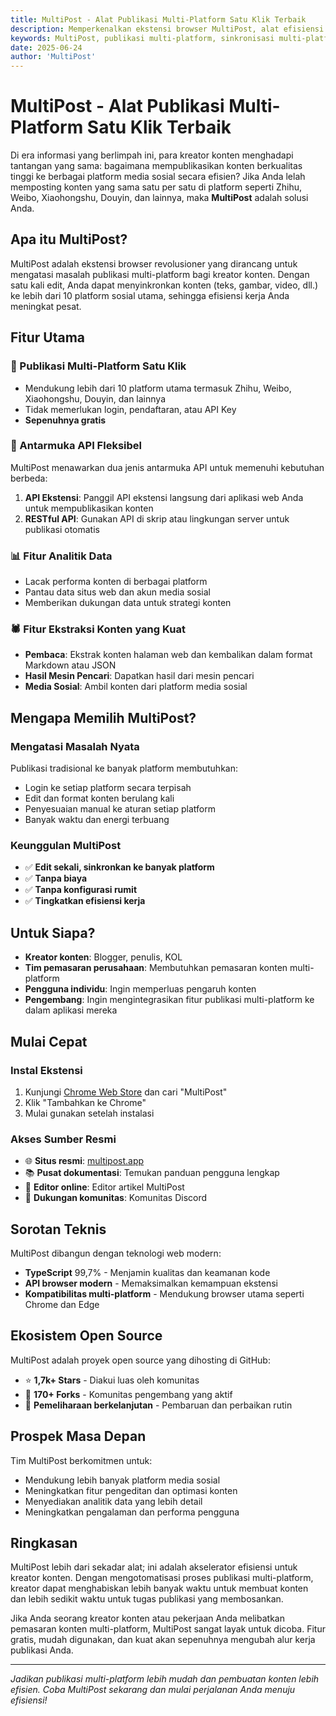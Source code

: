```yaml
---
title: MultiPost - Alat Publikasi Multi-Platform Satu Klik Terbaik
description: Memperkenalkan ekstensi browser MultiPost, alat efisiensi yang membantu kreator konten mempublikasikan ke berbagai platform hanya dengan satu klik.
keywords: MultiPost, publikasi multi-platform, sinkronisasi multi-platform, distribusi konten, manajemen media sosial, SEO, ekstensi browser, publikasi satu klik
date: 2025-06-24
author: 'MultiPost'
---
```


# MultiPost - Alat Publikasi Multi-Platform Satu Klik Terbaik

Di era informasi yang berlimpah ini, para kreator konten menghadapi tantangan yang sama: bagaimana mempublikasikan konten berkualitas tinggi ke berbagai platform media sosial secara efisien? Jika Anda lelah memposting konten yang sama satu per satu di platform seperti Zhihu, Weibo, Xiaohongshu, Douyin, dan lainnya, maka **MultiPost** adalah solusi Anda.

## Apa itu MultiPost?

MultiPost adalah ekstensi browser revolusioner yang dirancang untuk mengatasi masalah publikasi multi-platform bagi kreator konten. Dengan satu kali edit, Anda dapat menyinkronkan konten (teks, gambar, video, dll.) ke lebih dari 10 platform sosial utama, sehingga efisiensi kerja Anda meningkat pesat.

## Fitur Utama

### 🚀 Publikasi Multi-Platform Satu Klik
- Mendukung lebih dari 10 platform utama termasuk Zhihu, Weibo, Xiaohongshu, Douyin, dan lainnya
- Tidak memerlukan login, pendaftaran, atau API Key
- **Sepenuhnya gratis**

### 🔧 Antarmuka API Fleksibel
MultiPost menawarkan dua jenis antarmuka API untuk memenuhi kebutuhan berbeda:

1. **API Ekstensi**: Panggil API ekstensi langsung dari aplikasi web Anda untuk mempublikasikan konten
2. **RESTful API**: Gunakan API di skrip atau lingkungan server untuk publikasi otomatis

### 📊 Fitur Analitik Data
- Lacak performa konten di berbagai platform
- Pantau data situs web dan akun media sosial
- Memberikan dukungan data untuk strategi konten

### 🕷️ Fitur Ekstraksi Konten yang Kuat
- **Pembaca**: Ekstrak konten halaman web dan kembalikan dalam format Markdown atau JSON
- **Hasil Mesin Pencari**: Dapatkan hasil dari mesin pencari
- **Media Sosial**: Ambil konten dari platform media sosial

## Mengapa Memilih MultiPost?

### Mengatasi Masalah Nyata
Publikasi tradisional ke banyak platform membutuhkan:
- Login ke setiap platform secara terpisah
- Edit dan format konten berulang kali
- Penyesuaian manual ke aturan setiap platform
- Banyak waktu dan energi terbuang

### Keunggulan MultiPost
- ✅ **Edit sekali, sinkronkan ke banyak platform**
- ✅ **Tanpa biaya**
- ✅ **Tanpa konfigurasi rumit**
- ✅ **Tingkatkan efisiensi kerja**

## Untuk Siapa?

- **Kreator konten**: Blogger, penulis, KOL
- **Tim pemasaran perusahaan**: Membutuhkan pemasaran konten multi-platform
- **Pengguna individu**: Ingin memperluas pengaruh konten
- **Pengembang**: Ingin mengintegrasikan fitur publikasi multi-platform ke dalam aplikasi mereka

## Mulai Cepat

### Instal Ekstensi
1. Kunjungi [Chrome Web Store](https://chrome.google.com/webstore/) dan cari "MultiPost"
2. Klik "Tambahkan ke Chrome"
3. Mulai gunakan setelah instalasi

### Akses Sumber Resmi
- 🌐 **Situs resmi**: [multipost.app](https://multipost.app)
- 📚 **Pusat dokumentasi**: Temukan panduan pengguna lengkap
- 🎨 **Editor online**: Editor artikel MultiPost
- 💬 **Dukungan komunitas**: Komunitas Discord

## Sorotan Teknis

MultiPost dibangun dengan teknologi web modern:
- **TypeScript** 99,7% - Menjamin kualitas dan keamanan kode
- **API browser modern** - Memaksimalkan kemampuan ekstensi
- **Kompatibilitas multi-platform** - Mendukung browser utama seperti Chrome dan Edge

## Ekosistem Open Source

MultiPost adalah proyek open source yang dihosting di GitHub:
- ⭐ **1,7k+ Stars** - Diakui luas oleh komunitas
- 🔀 **170+ Forks** - Komunitas pengembang yang aktif
- 🐛 **Pemeliharaan berkelanjutan** - Pembaruan dan perbaikan rutin

## Prospek Masa Depan

Tim MultiPost berkomitmen untuk:
- Mendukung lebih banyak platform media sosial
- Meningkatkan fitur pengeditan dan optimasi konten
- Menyediakan analitik data yang lebih detail
- Meningkatkan pengalaman dan performa pengguna

## Ringkasan

MultiPost lebih dari sekadar alat; ini adalah akselerator efisiensi untuk kreator konten. Dengan mengotomatisasi proses publikasi multi-platform, kreator dapat menghabiskan lebih banyak waktu untuk membuat konten dan lebih sedikit waktu untuk tugas publikasi yang membosankan.

Jika Anda seorang kreator konten atau pekerjaan Anda melibatkan pemasaran konten multi-platform, MultiPost sangat layak untuk dicoba. Fitur gratis, mudah digunakan, dan kuat akan sepenuhnya mengubah alur kerja publikasi Anda.

<Cards>
  <Card title="Kunjungi situs resmi" href="https://multipost.app" />
  <Card title="Lihat proyek di GitHub" href="https://github.com/leaperone/MultiPost-Extension" />
  <Card title="Unduh ekstensi Chrome" href="https://chrome.google.com/webstore/" />
  <Card title="Bergabung dengan komunitas Discord" href="#" />
</Cards>

---

*Jadikan publikasi multi-platform lebih mudah dan pembuatan konten lebih efisien. Coba MultiPost sekarang dan mulai perjalanan Anda menuju efisiensi!* 
